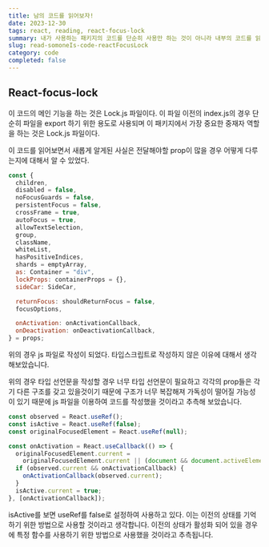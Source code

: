 ```yaml
---
title: 남의 코드를 읽어보자!
date: 2023-12-30
tags: react, reading, react-focus-lock
summary: 내가 사용하는 패키지의 코드를 단순히 사용만 하는 것이 아니라 내부의 코드를 읽어보고 어떠한 구조를 내가 활용할 수 있는지 생각하고 구조를 분석하여 지식을 넓혀보자!
slug: read-somoneIs-code-reactFocusLock
category: code
completed: false
---
```


## React-focus-lock

이 코드의 메인 기능을 하는 것은 Lock.js 파일이다. 이 파일 이전의 index.js의 경우 단순히 파일을 export 하기 위한 용도로 사용되며 이 패키지에서 가장 중요한 중재자 역할을 하는 것은 Lock.js 파일이다.

이 코드를 읽어보면서 새롭게 알게된 사실은 전달해야할 prop이 많을 경우 어떻게 다루는지에 대해서 알 수 있었다.

```javascript
const {
  children,
  disabled = false,
  noFocusGuards = false,
  persistentFocus = false,
  crossFrame = true,
  autoFocus = true,
  allowTextSelection,
  group,
  className,
  whiteList,
  hasPositiveIndices,
  shards = emptyArray,
  as: Container = "div",
  lockProps: containerProps = {},
  sideCar: SideCar,

  returnFocus: shouldReturnFocus = false,
  focusOptions,

  onActivation: onActivationCallback,
  onDeactivation: onDeactivationCallback,
} = props;
```

위의 경우 js 파일로 작성이 되었다. 타입스크립트로 작성하지 않은 이유에 대해서 생각해보았습니다.

위의 경우 타입 선언문을 작성할 경우 너무 타입 선언문이 필요하고 각각의 prop들은 각기 다른 구조를 갖고 있을것이기 때문에 구조가 너무 복잡해져 가독성이 떨어질 가능성이 있기 때문에 js 파일을 이용하여 코드를 작성했을 것이라고 추측해 보았습니다.

```javascript
const observed = React.useRef();
const isActive = React.useRef(false);
const originalFocusedElement = React.useRef(null);

const onActivation = React.useCallback(() => {
  originalFocusedElement.current =
    originalFocusedElement.current || (document && document.activeElement);
  if (observed.current && onActivationCallback) {
    onActivationCallback(observed.current);
  }
  isActive.current = true;
}, [onActivationCallback]);
```

isActive를 보면 useRef를 false로 설정하여 사용하고 있다. 이는 이전의 상태를 기억하기 위한 방법으로 사용할 것이라고 생각합니다. 이전의 상태가 활성화 되어 있을 경우에 특정 함수를 사용하기 위한 방법으로 사용했을 것이라고 추측됩니다.
